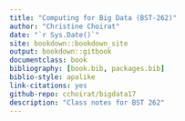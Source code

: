 ```yaml
--- 
title: "Computing for Big Data (BST-262)"
author: "Christine Choirat"
date: "`r Sys.Date()`"
site: bookdown::bookdown_site
output: bookdown::gitbook
documentclass: book
bibliography: [book.bib, packages.bib]
biblio-style: apalike
link-citations: yes
github-repo: cchoirat/bigdata17
description: "Class notes for BST 262"
---
```


